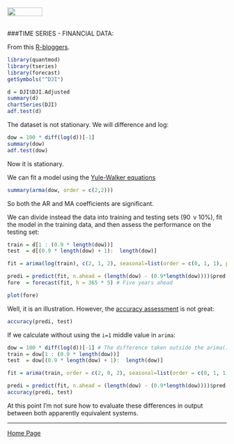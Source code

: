 <br>
<a href="http://rinterested.github.io/statistics/index.html">
<img HEIGHT="20" WIDTH="80" src="https://cloud.githubusercontent.com/assets/9312897/10556783/a27a26fa-745c-11e5-9b1a-2d5bd737387a.PNG"></a>
<br><br>

###TIME SERIES - FINANCIAL DATA:
<br>

From this [R-bloggers](http://programming-r-pro-bro.blogspot.com/2013/04/forecasting-stock-returns-using-arima.html).

```R
library(quantmod)
library(tseries)
library(forecast)
getSymbols("^DJI")
```

```r
d = DJI$DJI.Adjusted
summary(d)
chartSeries(DJI)
adf.test(d) 
```

The dataset is not stationary. We will difference and log:

```r
dow = 100 * diff(log(d))[-1]
summary(dow)
adf.test(dow)
```

Now it is stationary.

We can fit a model using the [Yule-Walker equations](http://en.wikipedia.org/wiki/AR_model#Calculation_of_the_AR_parameters)

```r
summary(arma(dow, order = c(2,2)))
```

So both the AR and MA coefficients are significant.

We can divide instead the data into training and testing sets ($90\,%$ v $10\%$), fit the model in the training data, and then assess the performance on the testing set:

```r
train = d[1 : (0.9 * length(dow))]
test  = d[(0.9 * length(dow) + 1):  length(dow)]

fit = arima(log(train), c(2, 1, 2), seasonal=list(order = c(0, 1, 1), period=12))

predi = predict(fit, n.ahead = (length(dow) - (0.9*length(dow))))$pred
fore  = forecast(fit, h = 365 * 5) # Five years ahead

plot(fore)
```

Well, it is an illustration. However, the [accuracy assessment](https://www.otexts.org/fpp/2/5) is not great:

```r
accuracy(predi, test)
```

If we calculate without using the `i=1` middle value in `arima`:

```r
dow = 100 * diff(log(d))[-1] # The difference taken outside the arima() call. 100 probably aides in computing since the numbers are very close to zero.
train = dow[1 : (0.9 * length(dow))]
test  = dow[(0.9 * length(dow) + 1):  length(dow)]

fit = arima(train, order = c(2, 0, 2), seasonal=list(order = c(0, 1, 1), period=12))

predi = predict(fit, n.ahead = (length(dow) - (0.9*length(dow))))$pred
accuracy(predi, test)
```

At this point I'm not sure how to evaluate these differences in output between both apparently equivalent systems.

---

<a href="http://rinterested.github.io/statistics/index.html">Home Page</a>
